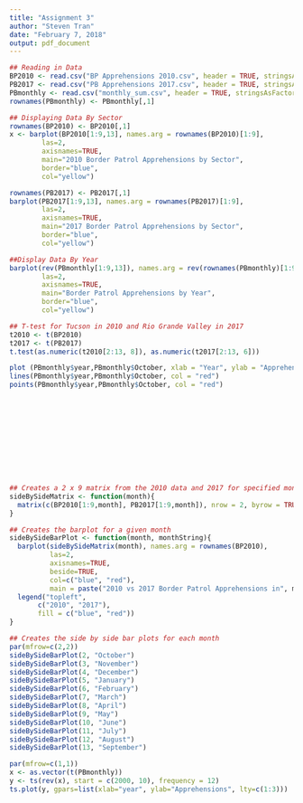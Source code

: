 ```yaml
---
title: "Assignment 3"
author: "Steven Tran"
date: "February 7, 2018"
output: pdf_document
---
```


```R
## Reading in Data
BP2010 <- read.csv("BP Apprehensions 2010.csv", header = TRUE, stringsAsFactors = FALSE)
PB2017 <- read.csv("PB Apprehensions 2017.csv", header = TRUE, stringsAsFactors = TRUE)
PBmonthly <- read.csv("monthly_sum.csv", header = TRUE, stringsAsFactors = TRUE)
rownames(PBmonthly) <- PBmonthly[,1]

## Displaying Data By Sector
rownames(BP2010) <- BP2010[,1]
x <- barplot(BP2010[1:9,13], names.arg = rownames(BP2010)[1:9],
        las=2,
        axisnames=TRUE,
        main="2010 Border Patrol Apprehensions by Sector",
        border="blue",
        col="yellow")

rownames(PB2017) <- PB2017[,1]
barplot(PB2017[1:9,13], names.arg = rownames(PB2017)[1:9],
        las=2,
        axisnames=TRUE,
        main="2017 Border Patrol Apprehensions by Sector",
        border="blue",
        col="yellow")

##Display Data By Year
barplot(rev(PBmonthly[1:9,13]), names.arg = rev(rownames(PBmonthly)[1:9]),
        las=2,
        axisnames=TRUE,
        main="Border Patrol Apprehensions by Year",
        border="blue",
        col="yellow")

## T-test for Tucson in 2010 and Rio Grande Valley in 2017
t2010 <- t(BP2010)
t2017 <- t(PB2017)
t.test(as.numeric(t2010[2:13, 8]), as.numeric(t2017[2:13, 6]))

plot (PBmonthly$year,PBmonthly$October, xlab = "Year", ylab = "Apprehensions", type = "p", main = "Apprehensions By Year")
lines(PBmonthly$year,PBmonthly$October, col = "red")
points(PBmonthly$year,PBmonthly$October, col = "red")












## Creates a 2 x 9 matrix from the 2010 data and 2017 for specified month
sideBySideMatrix <- function(month){
  matrix(c(BP2010[1:9,month], PB2017[1:9,month]), nrow = 2, byrow = TRUE)
}

## Creates the barplot for a given month
sideBySideBarPlot <- function(month, monthString){
  barplot(sideBySideMatrix(month), names.arg = rownames(BP2010),
          las=2,
          axisnames=TRUE,
          beside=TRUE,
          col=c("blue", "red"),
          main = paste("2010 vs 2017 Border Patrol Apprehensions in", monthString, sep=" "))
  legend("topleft", 
       c("2010", "2017"), 
       fill = c("blue", "red"))
}

## Creates the side by side bar plots for each month
par(mfrow=c(2,2))
sideBySideBarPlot(2, "October")
sideBySideBarPlot(3, "November")
sideBySideBarPlot(4, "December")
sideBySideBarPlot(5, "January")
sideBySideBarPlot(6, "February")
sideBySideBarPlot(7, "March")
sideBySideBarPlot(8, "April")
sideBySideBarPlot(9, "May")
sideBySideBarPlot(10, "June")
sideBySideBarPlot(11, "July")
sideBySideBarPlot(12, "August")
sideBySideBarPlot(13, "September")

par(mfrow=c(1,1))
x <- as.vector(t(PBmonthly))
y <- ts(rev(x), start = c(2000, 10), frequency = 12)
ts.plot(y, gpars=list(xlab="year", ylab="Apprehensions", lty=c(1:3)))
```